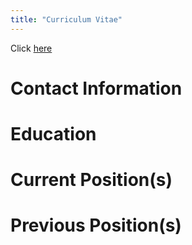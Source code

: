 ```yaml
---
title: "Curriculum Vitae"
---
```


Click [here](files/cv.pdf) 

# Contact Information

# Education

# Current Position(s)

# Previous Position(s)